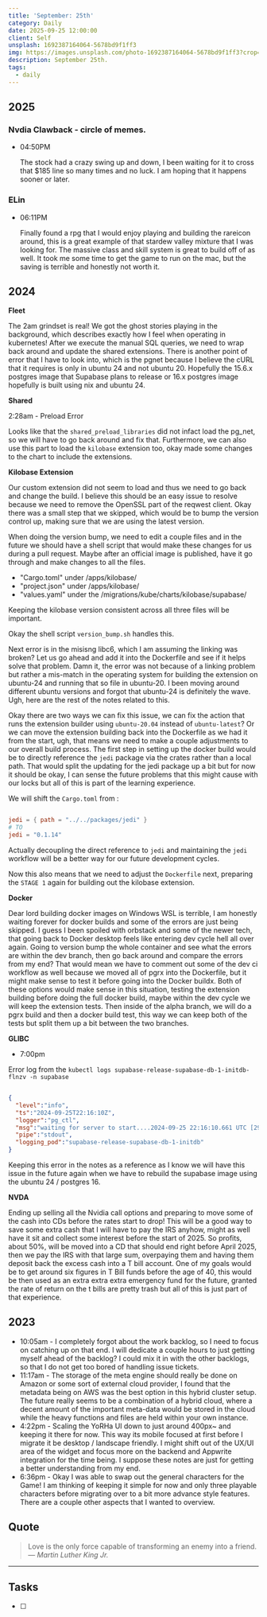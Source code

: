 ```yaml
---
title: 'September: 25th'
category: Daily
date: 2025-09-25 12:00:00
client: Self
unsplash: 1692387164064-5678bd9f1ff3
img: https://images.unsplash.com/photo-1692387164064-5678bd9f1ff3?crop=entropy&cs=srgb&fm=jpg&ixid=MnwzNjM5Nzd8MHwxfHJhbmRvbXx8fHx8fHx8fDE2ODE3NDg2ODY&ixlib=rb-4.0.3&q=85
description: September 25th. 
tags:
  - daily
---
```



## 2025

### Nvdia Clawback - circle of memes.

-   04:50PM

    The stock had a crazy swing up and down, I been waiting for it to cross that $185 line so many times and no luck.
    I am hoping that it happens sooner or later.

### ELin

-   06:11PM

    Finally found a rpg that I would enjoy playing and building the rareicon around, this is a great example of that stardew valley mixture that I was looking for.
    The massive class and skill system is great to build off of as well.
    It took me some time to get the game to run on the mac, but the saving is terrible and honestly not worth it.

## 2024

**Fleet**

The 2am grindset is real!
We got the ghost stories playing in the background, which describes exactly how I feel when operating in kubernetes!
After we execute the manual SQL queries, we need to wrap back around and update the shared extensions.
There is another point of error that I have to look into, which is the pgnet because I believe the cURL that it requires is only in ubuntu 24 and not ubuntu 20.
Hopefully the 15.6.x postgres image that Supabase plans to release or 16.x postgres image hopefully is built using nix and ubuntu 24.

**Shared**

2:28am - Preload Error

Looks like that the `shared_preload_libraries` did not infact load the pg_net, so we will have to go back around and fix that.
Furthermore, we can also use this part to load the `kilobase` extension too, okay made some changes to the chart to include the extensions.

**Kilobase Extension**

Our custom extension did not seem to load and thus we need to go back and change the build.
I believe this should be an easy issue to resolve because we need to remove the OpenSSL part of the reqwest client.
Okay there was a small step that we skipped, which would be to bump the version control up, making sure that we are using the latest version.

When doing the version bump, we need to edit a couple files and in the future we should have a shell script that would make these changes for us during a pull request.
Maybe after an official image is published, have it go through and make changes to all the files.

- "Cargo.toml" under /apps/kilobase/
- "project.json" under /apps/kilobase/
- "values.yaml" under the /migrations/kube/charts/kilobase/supabase/

Keeping the kilobase version consistent across all three files will be important.

Okay the shell script `version_bump.sh` handles this.

Next error is in the misisng libc6, which I am assuming the linking was broken?
Let us go ahead and add it into the Dockerfile and see if it helps solve that problem.
Damn it, the error was not because of a linking problem but rather a mis-match in the operating system for building the extension on ubuntu-24 and running that so file in ubuntu-20.
I been moving around different ubuntu versions and forgot that ubuntu-24 is definitely the wave. Ugh, here are the rest of the notes related to this.


Okay there are two ways we can fix this issue, we can fix the action that runs the extension builder using `ubuntu-20.04` instead of `ubuntu-latest`?
Or we can move the extension building back into the Dockerfile as we had it from the start, ugh, that means we need to make a couple adjustments to our overall build process.
The first step in setting up the docker build would be to directly reference the `jedi` package via the crates rather than a local path.
That would split the updating for the jedi package up a bit but for now it should be okay, I can sense the future problems that this might cause with our locks but all of this is part of the learning experience.

We will shift the `Cargo.toml` from :

```toml 

jedi = { path = "../../packages/jedi" }
# TO
jedi = "0.1.14"

```

Actually decoupling the direct reference to `jedi` and maintaining the `jedi` workflow will be a better way for our future development cycles.

Now this also means that we need to adjust the `Dockerfile` next, preparing the `STAGE 1` again for building out the kilobase extension.


**Docker**

Dear lord building docker images on Windows WSL is terrible, I am honestly waiting forever for docker builds and some of the errors are just being skipped.
I guess I been spoiled with orbstack and some of the newer tech, that going back to Docker desktop feels like entering dev cycle hell all over again.
Going to version bump the whole container and see what the errors are within the dev branch, then go back around and compare the errors from my end?
That would mean we have to comment out some of the dev ci workflow as well because we moved all of pgrx into the Dockerfile, but it might make sense to test it before going into the Docker buildx.
Both of these options would make sense in this situation, testing the extension building before doing the full docker build, maybe within the dev cycle we will keep the extension tests.
Then inside of the alpha branch, we will do a pgrx build and then a docker build test, this way we can keep both of the tests but split them up a bit between the two branches.




**GLIBC**

- 7:00pm

Error log from the `kubectl logs supabase-release-supabase-db-1-initdb-flnzv -n supabase`

```json

{
  "level":"info",
  "ts":"2024-09-25T22:16:10Z",
  "logger":"pg_ctl",
  "msg":"waiting for server to start....2024-09-25 22:16:10.661 UTC [29] FATAL:  could not load library \"/usr/lib/postgresql/15/lib/kilobase.so\": /lib/x86_64-linux-gnu/libc.so.6: version `GLIBC_2.33' not found (required by /usr/lib/postgresql/15/lib/kilobase.so)",
  "pipe":"stdout",
  "logging_pod":"supabase-release-supabase-db-1-initdb"
}

```

Keeping this error in the notes as a reference as I know we will have this issue in the future again when we have to rebuild the supabase image using the ubuntu 24 / postgres 16.

**NVDA**

Ending up selling all the Nvidia call options and preparing to move some of the cash into CDs before the rates start to drop!
This will be a good way to save some extra cash that I will have to pay the IRS anyhow, might as well have it sit and collect some interest before the start of 2025.
So profits, about 50%, will be moved into a CD that should end right before April 2025, then we pay the IRS with that large sum, overpaying them and having them deposit back the excess cash into a T bill account.
One of my goals would be to get around six figures in T Bill funds before the age of 40, this would be then used as an extra extra extra emergency fund for the future, granted the rate of return on the t bills are pretty trash but all of this is just part of that experience.


<Adsense />

## 2023

- 10:05am - I completely forgot about the work backlog, so I need to focus on catching up on that end. I will dedicate a couple hours to just getting myself ahead of the backlog? I could mix it in with the other backlogs, so that I do not get too bored of handling issue tickets. 
- 11:17am - The storage of the meta engine should really be done on Amazon or some sort of external cloud provider, I found that the metadata being on AWS was the best option in this hybrid cluster setup. The future really seems to be a combination of a hybrid cloud, where a decent amount of the important meta-data would be stored in the cloud while the heavy functions and files are held within your own instance.  
- 4:22pm - Scaling the YoRHa UI down to just around 400px~ and keeping it there for now. This way its mobile focused at first before I migrate it be desktop / landscape friendly. I might shift out of the UX/UI area of the widget and focus more on the backend and Appwrite integration for the time being. I suppose these notes are just for getting a better understanding from my end. 
- 6:36pm - Okay I was able to swap out the general characters for the Game! I am thinking of keeping it simple for now and only three playable characters before migrating over to a bit more advance style features. There are a couple other aspects that I wanted to overview. 

## Quote

> Love is the only force capable of transforming an enemy into a friend.
> — <cite>Martin Luther King Jr.</cite>

---

## Tasks

- [ ]